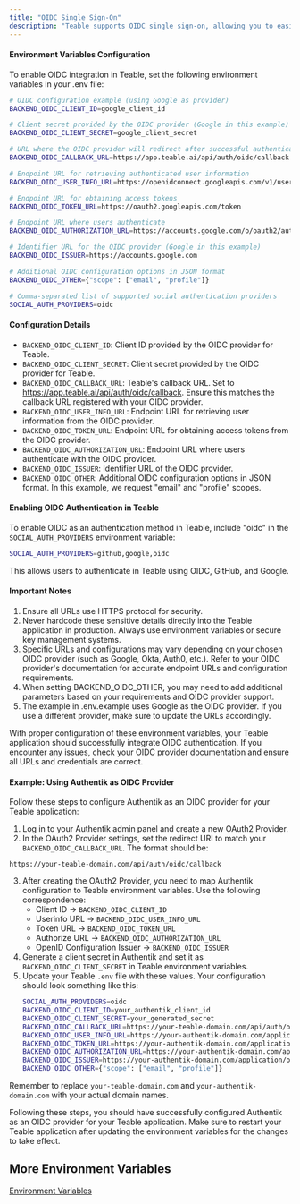 ```yaml
---
title: "OIDC Single Sign-On"
description: "Teable supports OIDC single sign-on, allowing you to easily integrate Teable with external systems for user authentication and authorization."
---
```


#### Environment Variables Configuration

To enable OIDC integration in Teable, set the following environment variables in your .env file:

```sh
# OIDC configuration example (using Google as provider)
BACKEND_OIDC_CLIENT_ID=google_client_id

# Client secret provided by the OIDC provider (Google in this example)
BACKEND_OIDC_CLIENT_SECRET=google_client_secret

# URL where the OIDC provider will redirect after successful authentication
BACKEND_OIDC_CALLBACK_URL=https://app.teable.ai/api/auth/oidc/callback

# Endpoint URL for retrieving authenticated user information
BACKEND_OIDC_USER_INFO_URL=https://openidconnect.googleapis.com/v1/userinfo

# Endpoint URL for obtaining access tokens
BACKEND_OIDC_TOKEN_URL=https://oauth2.googleapis.com/token

# Endpoint URL where users authenticate
BACKEND_OIDC_AUTHORIZATION_URL=https://accounts.google.com/o/oauth2/auth

# Identifier URL for the OIDC provider (Google in this example)
BACKEND_OIDC_ISSUER=https://accounts.google.com

# Additional OIDC configuration options in JSON format
BACKEND_OIDC_OTHER={"scope": ["email", "profile"]}

# Comma-separated list of supported social authentication providers
SOCIAL_AUTH_PROVIDERS=oidc
```

#### Configuration Details

* `BACKEND_OIDC_CLIENT_ID`: Client ID provided by the OIDC provider for Teable.
* `BACKEND_OIDC_CLIENT_SECRET`: Client secret provided by the OIDC provider for Teable.
* `BACKEND_OIDC_CALLBACK_URL`: Teable's callback URL. Set to https://app.teable.ai/api/auth/oidc/callback. Ensure this matches the callback URL registered with your OIDC provider.
* `BACKEND_OIDC_USER_INFO_URL`: Endpoint URL for retrieving user information from the OIDC provider.
* `BACKEND_OIDC_TOKEN_URL`: Endpoint URL for obtaining access tokens from the OIDC provider.
* `BACKEND_OIDC_AUTHORIZATION_URL`: Endpoint URL where users authenticate with the OIDC provider.
* `BACKEND_OIDC_ISSUER`: Identifier URL of the OIDC provider.
* `BACKEND_OIDC_OTHER`: Additional OIDC configuration options in JSON format. In this example, we request "email" and "profile" scopes.

#### Enabling OIDC Authentication in Teable

To enable OIDC as an authentication method in Teable, include "oidc" in the `SOCIAL_AUTH_PROVIDERS` environment variable:

```sh
SOCIAL_AUTH_PROVIDERS=github,google,oidc
```

This allows users to authenticate in Teable using OIDC, GitHub, and Google.

#### Important Notes

1. Ensure all URLs use HTTPS protocol for security.
2. Never hardcode these sensitive details directly into the Teable application in production. Always use environment variables or secure key management systems.
3. Specific URLs and configurations may vary depending on your chosen OIDC provider (such as Google, Okta, Auth0, etc.). Refer to your OIDC provider's documentation for accurate endpoint URLs and configuration requirements.
4. When setting BACKEND_OIDC_OTHER, you may need to add additional parameters based on your requirements and OIDC provider support.
5. The example in .env.example uses Google as the OIDC provider. If you use a different provider, make sure to update the URLs accordingly.

With proper configuration of these environment variables, your Teable application should successfully integrate OIDC authentication. If you encounter any issues, check your OIDC provider documentation and ensure all URLs and credentials are correct.

#### Example: Using Authentik as OIDC Provider

Follow these steps to configure Authentik as an OIDC provider for your Teable application:
1. Log in to your Authentik admin panel and create a new OAuth2 Provider.
2. In the OAuth2 Provider settings, set the redirect URI to match your `BACKEND_OIDC_CALLBACK_URL`. The format should be:
  ```
  https://your-teable-domain.com/api/auth/oidc/callback
  ```
3. After creating the OAuth2 Provider, you need to map Authentik configuration to Teable environment variables. Use the following correspondence:
   * Client ID → `BACKEND_OIDC_CLIENT_ID`
   * Userinfo URL → `BACKEND_OIDC_USER_INFO_URL`
   * Token URL → `BACKEND_OIDC_TOKEN_URL`
   * Authorize URL → `BACKEND_OIDC_AUTHORIZATION_URL`
   * OpenID Configuration Issuer → `BACKEND_OIDC_ISSUER`
4. Generate a client secret in Authentik and set it as `BACKEND_OIDC_CLIENT_SECRET` in Teable environment variables.
5. Update your Teable `.env` file with these values. Your configuration should look something like this:
   ```sh
   SOCIAL_AUTH_PROVIDERS=oidc
   BACKEND_OIDC_CLIENT_ID=your_authentik_client_id
   BACKEND_OIDC_CLIENT_SECRET=your_generated_secret
   BACKEND_OIDC_CALLBACK_URL=https://your-teable-domain.com/api/auth/oidc/callback
   BACKEND_OIDC_USER_INFO_URL=https://your-authentik-domain.com/application/o/userinfo
   BACKEND_OIDC_TOKEN_URL=https://your-authentik-domain.com/application/o/token
   BACKEND_OIDC_AUTHORIZATION_URL=https://your-authentik-domain.com/application/o/authorize
   BACKEND_OIDC_ISSUER=https://your-authentik-domain.com/application/o/teable
   BACKEND_OIDC_OTHER={"scope": ["email", "profile"]}
   ```

Remember to replace `your-teable-domain.com` and `your-authentik-domain.com` with your actual domain names.

Following these steps, you should have successfully configured Authentik as an OIDC provider for your Teable application. Make sure to restart your Teable application after updating the environment variables for the changes to take effect.

## More Environment Variables

[Environment Variables](/en/deploy/env)
